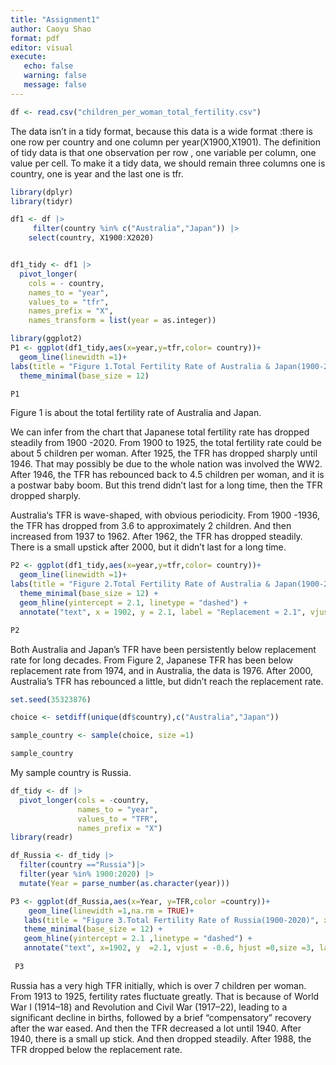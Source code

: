```yaml
---
title: "Assignment1"
author: Caoyu Shao
format: pdf
editor: visual
execute:
   echo: false
   warning: false
   message: false
---
```


```r
df <- read.csv("children_per_woman_total_fertility.csv")
```

The data isn't in a tidy format, because this data is a wide format :there is one row per country and one column per year(X1900,X1901). The definition of tidy data is that one observation per row , one variable per column, one value per cell. To make it a tidy data, we should remain three columns one is country, one is year and the last one is tfr.

```r
library(dplyr)
library(tidyr)

df1 <- df |> 
     filter(country %in% c("Australia","Japan")) |>
    select(country, X1900:X2020)


df1_tidy <- df1 |> 
  pivot_longer(
    cols = - country,     
    names_to = "year",
    values_to = "tfr",
    names_prefix = "X",             
    names_transform = list(year = as.integer))
```

```r
library(ggplot2)
P1 <- ggplot(df1_tidy,aes(x=year,y=tfr,color= country))+
  geom_line(linewidth =1)+
labs(title = "Figure 1.Total Fertility Rate of Australia & Japan(1900-2020)", x= NULL, y="Children per woman")+
  theme_minimal(base_size = 12)

P1

```

Figure 1 is about the total fertility rate of Australia and Japan.

We can infer from the chart that Japanese total fertility rate has dropped steadily from 1900 -2020. From 1900 to 1925, the total fertility rate could be about 5 children per woman. After 1925, the TFR has dropped sharply until 1946. That may possibly be due to the whole nation was involved the WW2. After 1946, the TFR has rebounced back to 4.5 children per woman, and it is a postwar baby boom. But this trend didn't last for a long time, then the TFR dropped sharply.

Australia‘s TFR is wave-shaped, with obvious periodicity. From 1900 -1936, the TFR has dropped from 3.6 to approximately 2 children. And then increased from 1937 to 1962. After 1962, the TFR has dropped steadily. There is a small upstick after 2000, but it didn't last for a long time.

```r
P2 <- ggplot(df1_tidy,aes(x=year,y=tfr,color= country))+
  geom_line(linewidth =1)+
labs(title = "Figure 2.Total Fertility Rate of Australia & Japan(1900-2020)", x= NULL, y="Children per woman")+
  theme_minimal(base_size = 12) +
  geom_hline(yintercept = 2.1, linetype = "dashed") +
  annotate("text", x = 1902, y = 2.1, label = "Replacement ≈ 2.1", vjust = -0.6, hjust = 0, size = 3)

P2


```

Both Australia and Japan's TFR have been persistently below replacement rate for long decades. From Figure 2, Japanese TFR has been below replacement rate from 1974, and in Australia, the data is 1976. After 2000, Australia's TFR has rebounced a little, but didn't reach the replacement rate.

```r
set.seed(35323876)

choice <- setdiff(unique(df$country),c("Australia","Japan"))

sample_country <- sample(choice, size =1)

sample_country
```

My sample country is Russia.

```r
df_tidy <- df |>
  pivot_longer(cols = -country,
               names_to = "year",
               values_to = "TFR",
               names_prefix = "X")
library(readr)

df_Russia <- df_tidy |>
  filter(country =="Russia")|>
  filter(year %in% 1900:2020) |>
  mutate(Year = parse_number(as.character(year)))

P3 <- ggplot(df_Russia,aes(x=Year, y=TFR,color =country))+
    geom_line(linewidth =1,na.rm = TRUE)+
   labs(title = "Figure 3.Total Fertility Rate of Russia(1900-2020)", x= NULL, y ="Children per woman")+
   theme_minimal(base_size = 12) +
   geom_hline(yintercept = 2.1 ,linetype = "dashed") +
   annotate("text", x=1902, y  =2.1, vjust = -0.6, hjust =0,size =3, label = "Replacement \u2248 2.1")
 
 P3
```

Russia has a very high TFR initially, which is over 7 children per woman. From 1913 to 1925, fertility rates fluctuate greatly. That is because of World War I (1914–18) and Revolution and Civil War (1917–22), leading to a significant decline in births, followed by a brief “compensatory” recovery after the war eased. And then the TFR decreased a lot until 1940. After 1940, there is a small up stick. And then dropped steadily. After 1988, the TFR dropped below the replacement rate.
